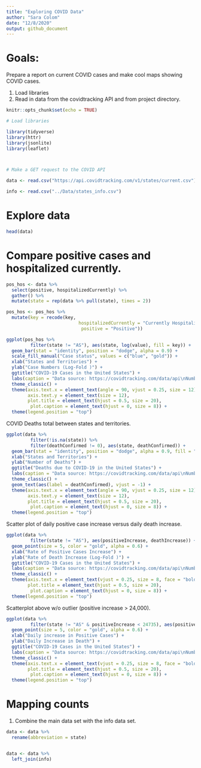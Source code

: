 ```yaml
---
title: "Exploring COVID Data"
author: "Sara Colom"
date: "12/8/2020"
output: github_document
---
```


# Goals:

Prepare a report on current COVID cases and make cool maps showing COVID cases.


1. Load libraries
2. Read in data from the covidtracking API and from project directory.

```r
knitr::opts_chunk$set(echo = TRUE)

# Load libraries

library(tidyverse)
library(httr)
library(jsonlite)
library(leaflet)



# Make a GET request to the COVID API

data <- read.csv("https://api.covidtracking.com/v1/states/current.csv")

info <- read.csv("../Data/states_info.csv")

```


# Explore data

```r
head(data)
```


# Compare positive cases and hospitalized currently.

```r
pos_hos <- data %>% 
  select(positive, hospitalizedCurrently) %>% 
  gather() %>% 
  mutate(state = rep(data %>% pull(state), times = 2))

pos_hos <- pos_hos %>% 
  mutate(key = recode(key,
                           hospitalizedCurrently = "Currently Hospitalized",
                            positive = "Positive"))
```



```r
ggplot(pos_hos %>% 
         filter(state != "AS"), aes(state, log(value), fill = key)) +
  geom_bar(stat = "identity", position = "dodge", alpha = 0.9) +
  scale_fill_manual("Case status", values = c("blue", "gold")) +
  xlab("States and Territories") +
  ylab("Case Numbers (Log-Fold )") +
  ggtitle("COVID-19 Cases in the United States") +
  labs(caption = "Data source: https://covidtracking.com/data/api\nNumber of COVID-19 cases between states and U.S. territories.\nAmerican Samoa was excluded due to no data.\nNote: Y-axis case count is log-transformed.\nData Accessed & Plot created: 12/8/20") +
  theme_classic() +
  theme(axis.text.x = element_text(angle = 90, vjust = 0.25, size = 12),
        axis.text.y = element_text(size = 12),
        plot.title = element_text(hjust = 0.5, size = 20),
         plot.caption = element_text(hjust = 0, size = 8)) +
  theme(legend.position = "top")
```

COVID Deaths total between states and territories.

```r
ggplot(data %>% 
         filter(!is.na(state)) %>% 
         filter(deathConfirmed != 0), aes(state, deathConfirmed)) +
  geom_bar(stat = "identity", position = "dodge", alpha = 0.9, fill = "gold", alpha = 0.8) +
  xlab("States and Territories") +
  ylab("Number of Deaths") +
  ggtitle("Deaths due to COVID-19 in the United States") +
  labs(caption = "Data source: https://covidtracking.com/data/api\nNumber of COVID-19 cases between states and U.S. territories.\nMissing states/territories imply no data.\nData Accessed & Plot created: 12/8/20") +
  theme_classic() +
  geom_text(aes(label = deathConfirmed), vjust = -1) +
  theme(axis.text.x = element_text(angle = 90, vjust = 0.25, size = 12),
        axis.text.y = element_text(size = 12),
        plot.title = element_text(hjust = 0.5, size = 20),
         plot.caption = element_text(hjust = 0, size = 8)) +
  theme(legend.position = "top")
```

Scatter plot of daily positive case increase versus daily death increase.

```r
ggplot(data %>% 
         filter(state != "AS"), aes(positiveIncrease, deathIncrease)) +
  geom_point(size = 5, color = "gold", alpha = 0.6) +
  xlab("Rate of Positive Cases Increase") +
  ylab("Rate of Death Increase (Log-Fold )") +
  ggtitle("COVID-19 Cases in the United States") +
  labs(caption = "Data source: https://covidtracking.com/data/api\nNumber of COVID-19 cases between states and U.S. territories.\nAmerican Samoa was excluded due to no data.\nData Accessed & Plot created: 12/8/20") +
  theme_classic() +
  theme(axis.text.x = element_text(vjust = 0.25, size = 8, face = "bold"),
        plot.title = element_text(hjust = 0.5, size = 20),
         plot.caption = element_text(hjust = 0, size = 8)) +
  theme(legend.position = "top")


```


Scatterplot above w/o outlier (positive increase > 24,000).
```r
ggplot(data %>% 
         filter(state != "AS" & positiveIncrease < 24735), aes(positiveIncrease, deathIncrease)) +
  geom_point(size = 5, color = "gold", alpha = 0.6) +
  xlab("Daily increase in Positive Cases") +
  ylab("Daily Increase in Death") +
  ggtitle("COVID-19 Cases in the United States") +
  labs(caption = "Data source: https://covidtracking.com/data/api\nNumber of COVID-19 cases across states and U.S. territories.\nAmerican Samoa was excluded due to no data.\nData Accessed & Plot created: 12/8/20") +
  theme_classic() +
  theme(axis.text.x = element_text(vjust = 0.25, size = 8, face = "bold"),
        plot.title = element_text(hjust = 0.5, size = 20),
         plot.caption = element_text(hjust = 0, size = 8)) +
  theme(legend.position = "top")
```


# Mapping counts


1. Combine the main data set with the info data set. 

```r


data <- data %>% 
  rename(abbreviation = state)


data <- data %>% 
  left_join(info)

```

